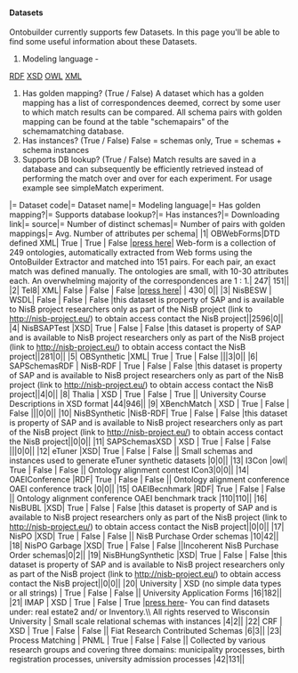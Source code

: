 ==== Datasets ====
Ontobuilder currently supports few Datasets.
In this page you'll be able to find some useful information about these Datasets.
# Modeling language -  
[[http://www.w3schools.com/rdf/default.asp| RDF]]  
[[http://www.w3schools.com/schema/default.asp| XSD]]  
[[http://www.w3schools.com/rdf/rdf_owl.asp| OWL]]  
[[http://www.w3schools.com/xml/| XML]]  

# Has golden mapping? (True / False)   A dataset which has a golden mapping has a list of correspondences deemed, correct by some user to which match results can be compared. All schema pairs with golden mapping can be found at the table "schemapairs" of the schemamatching database.
# Has instances? (True / False)    False = schemas only, True = schemas + schema instances
# Supports DB lookup? (True / False)   Match results are saved in a database and can subsequently be efficiently retrieved  instead of performing the match over and over for each experiment. For usage example see simpleMatch experiment.

|= Dataset code|= Dataset name|= Modeling language|= Has golden mapping?|= Supports database lookup?|= Has instances?|= Downloading link|= source|= Number of distinct schemas|= Number of pairs with golden mappings|= Avg. Number of attributes per schema|
|1| OBWebForms|DTD defined XML| True | True | False |[[https://bitbucket.org/tomers77/ontobuilder/wiki/Home|press here]]| Web-form is a collection of 249 ontologies, automatically extracted from Web forms using the OntoBuilder Extractor and matched into 151 pairs. For each pair, an exact match was defined manually. The ontologies are small, with 10-30 attributes each. An overwhelming majority of the correspondences are 1 : 1.| 247| 151||
|2| Tel8| XML| False | False | False |[[http://metaquerier.cs.uiuc.edu/repository/datasets/tel-8/documentation.html|press here]]| | 430| 0||
|3| NisBESW | WSDL| False | False | False |this dataset is property of SAP and is available to NisB project researchers only as part of the NisB project (link to http://nisb-project.eu/) to obtain access contact the NisB project||2596|0||
|4| NisBSAPTest |XSD| True | False | False |this dataset is property of SAP and is available to NisB project researchers only as part of the NisB project (link to http://nisb-project.eu/) to obtain access contact the NisB project||281|0||
|5| OBSynthetic |XML| True | True | False |||3|0||
|6| SAPSchemasRDF | NisB-RDF | True | False | False |this dataset is property of SAP and is available to NisB project researchers only as part of the NisB project (link to http://nisb-project.eu/) to obtain access contact the NisB project||4|0||
|8| Thalia | XSD | True | False | True || University Course Descriptions in XSD format |44|946||
|9| XBenchMatch | XSD | True | False | False |||0|0||
|10| NisBSynthetic |NisB-RDF| True | False | False |this dataset is property of SAP and is available to NisB project researchers only as part of the NisB project (link to http://nisb-project.eu/) to obtain access contact the NisB project||0|0||
|11| SAPSchemasXSD | XSD | True | False | False |||0|0||
|12| eTuner |XSD| True | False | False || Small schemas and instances used to generate eTuner synthetic datasets |0|0||
|13| I3Con |owl| True | False | False || Ontology alignment contest ICon3|0|0||
|14| OAEIConference |RDF| True | False | False || Ontology alignment conference OAEI conference track |0|0||
|15| OAEIBecnhmark |RDF| True | False | False || Ontology alignment conference OAEI benchmark track |110|110||
|16| NisBUBL |XSD| True | False | False |this dataset is property of SAP and is available to NisB project researchers only as part of the NisB project (link to http://nisb-project.eu/) to obtain access contact the NisB project||0|0||
|17| NisPO |XSD| True | False | False || NisB Purchase Order schemas |10|42||
|18| NisPO Garbage |XSD| True | False | False ||Incoherent NisB Purchase Order schemas|0|2||
|19| NisBHungSynthetic |XSD| True | False | False |this dataset is property of SAP and is available to NisB project researchers only as part of the NisB project (link to http://nisb-project.eu/) to obtain access contact the NisB project||0|0||
|20| University | XSD (no simple data types or all strings) | True | False | False || University Application Forms |16|182||
|21| IMAP | XSD | True | False | True |[[http://pages.cs.wisc.edu/~anhai/wisc-si-archive/summary.type.html|press here]]- You can find datasets under: real estate2 and/ or Inventory.\\ All rights reserved to Wisconsin University | Small scale relational schemas with instances |4|2||
|22| CRF | XSD | True | False | False || Fiat Research Contributed Schemas |6|3||
|23| Process Matching | PNML | True | False | False || Collected by various research groups and covering three domains: municipality processes, birth registration processes, university admission processes |42|131||
